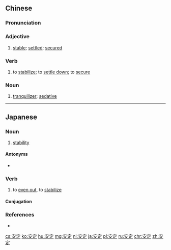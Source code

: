 ==Chinese==
{{zh-forms}}

===Pronunciation===
{{zh-pron
|m=āndìng
|c=on1 ding6
|h=pfs=ôn-thin
|mn=an-tēng
|cat=a,v,n
}}

===Adjective===
{{zh-adj}}

# [[stable]]; [[settled]]; [[secured]]

===Verb===
{{zh-verb}}

# to [[stabilize]]; to [[settle down]]; to [[secure]]

===Noun===
{{zh-noun}}

# [[tranquilizer]]; [[sedative]]

{{zh-cat|Intermediate}}

----

==Japanese==
{{ja-kanjitab|あん|てい|yomi=on}}

===Noun===
{{ja-noun|あんてい}}

# [[stability]]

====Antonyms====
* {{ja-r|不%安%定|ふ%あん%てい}}

===Verb===
{{ja-verb-suru|tr=intrans|あんてい}}

# to [[even out]], to [[stabilize]]

====Conjugation====
{{ja-suru|あんてい}}

===References===
* {{R:Shogakukan}}

[[cs:安定]]
[[ko:安定]]
[[hu:安定]]
[[mg:安定]]
[[nl:安定]]
[[ja:安定]]
[[pl:安定]]
[[ru:安定]]
[[chr:安定]]
[[zh:安定]]